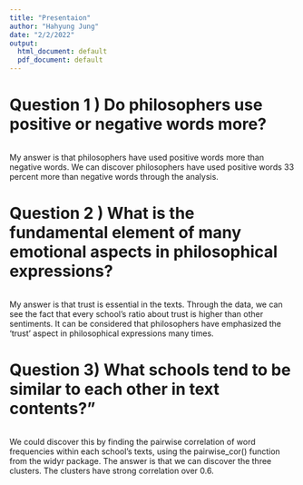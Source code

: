 ```yaml
---
title: "Presentaion"
author: "Hahyung Jung"
date: "2/2/2022"
output:
  html_document: default
  pdf_document: default
---
```


# Question 1 ) Do philosophers use positive or negative words more?

```r



```

My answer is that philosophers have used positive words more than negative words. We can discover philosophers have used positive words 33 percent more than negative words through the analysis.

# Question 2 ) What is the fundamental element of many emotional aspects in philosophical expressions?

```r



```

My answer is that trust is essential in the texts. Through the data, we can see the fact that every school's ratio about trust is higher than other sentiments. It can be considered that philosophers have emphasized the 'trust' aspect in philosophical expressions many times.  


# Question 3) What schools tend to be similar to each other in text contents?"

```r



```

We could discover this by finding the pairwise correlation of word frequencies within each school's texts, using the pairwise_cor() function from the widyr package. The answer is that we can discover the three clusters. The clusters have strong correlation over 0.6.  


